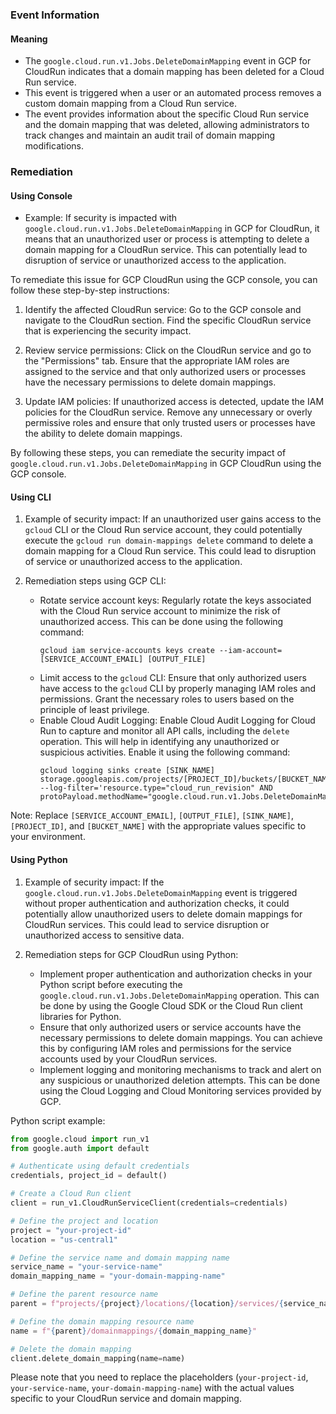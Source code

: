 
### Event Information

#### Meaning

- The `google.cloud.run.v1.Jobs.DeleteDomainMapping` event in GCP for CloudRun indicates that a domain mapping has been deleted for a Cloud Run service.
- This event is triggered when a user or an automated process removes a custom domain mapping from a Cloud Run service.
- The event provides information about the specific Cloud Run service and the domain mapping that was deleted, allowing administrators to track changes and maintain an audit trail of domain mapping modifications.

### Remediation

#### Using Console

- Example: If security is impacted with `google.cloud.run.v1.Jobs.DeleteDomainMapping` in GCP for CloudRun, it means that an unauthorized user or process is attempting to delete a domain mapping for a CloudRun service. This can potentially lead to disruption of service or unauthorized access to the application.

To remediate this issue for GCP CloudRun using the GCP console, you can follow these step-by-step instructions:

1. Identify the affected CloudRun service: Go to the GCP console and navigate to the CloudRun section. Find the specific CloudRun service that is experiencing the security impact.

2. Review service permissions: Click on the CloudRun service and go to the "Permissions" tab. Ensure that the appropriate IAM roles are assigned to the service and that only authorized users or processes have the necessary permissions to delete domain mappings.

3. Update IAM policies: If unauthorized access is detected, update the IAM policies for the CloudRun service. Remove any unnecessary or overly permissive roles and ensure that only trusted users or processes have the ability to delete domain mappings.

By following these steps, you can remediate the security impact of `google.cloud.run.v1.Jobs.DeleteDomainMapping` in GCP CloudRun using the GCP console.

#### Using CLI

1. Example of security impact: If an unauthorized user gains access to the `gcloud` CLI or the Cloud Run service account, they could potentially execute the `gcloud run domain-mappings delete` command to delete a domain mapping for a Cloud Run service. This could lead to disruption of service or unauthorized access to the application.

2. Remediation steps using GCP CLI:
   - Rotate service account keys: Regularly rotate the keys associated with the Cloud Run service account to minimize the risk of unauthorized access. This can be done using the following command:
     ```
     gcloud iam service-accounts keys create --iam-account=[SERVICE_ACCOUNT_EMAIL] [OUTPUT_FILE]
     ```
   - Limit access to the `gcloud` CLI: Ensure that only authorized users have access to the `gcloud` CLI by properly managing IAM roles and permissions. Grant the necessary roles to users based on the principle of least privilege.
   - Enable Cloud Audit Logging: Enable Cloud Audit Logging for Cloud Run to capture and monitor all API calls, including the `delete` operation. This will help in identifying any unauthorized or suspicious activities. Enable it using the following command:
     ```
     gcloud logging sinks create [SINK_NAME] storage.googleapis.com/projects/[PROJECT_ID]/buckets/[BUCKET_NAME] --log-filter='resource.type="cloud_run_revision" AND protoPayload.methodName="google.cloud.run.v1.Jobs.DeleteDomainMapping"'
     ```

Note: Replace `[SERVICE_ACCOUNT_EMAIL]`, `[OUTPUT_FILE]`, `[SINK_NAME]`, `[PROJECT_ID]`, and `[BUCKET_NAME]` with the appropriate values specific to your environment.

#### Using Python

1. Example of security impact: If the `google.cloud.run.v1.Jobs.DeleteDomainMapping` event is triggered without proper authentication and authorization checks, it could potentially allow unauthorized users to delete domain mappings for CloudRun services. This could lead to service disruption or unauthorized access to sensitive data.

2. Remediation steps for GCP CloudRun using Python:
   - Implement proper authentication and authorization checks in your Python script before executing the `google.cloud.run.v1.Jobs.DeleteDomainMapping` operation. This can be done by using the Google Cloud SDK or the Cloud Run client libraries for Python.
   - Ensure that only authorized users or service accounts have the necessary permissions to delete domain mappings. You can achieve this by configuring IAM roles and permissions for the service accounts used by your CloudRun services.
   - Implement logging and monitoring mechanisms to track and alert on any suspicious or unauthorized deletion attempts. This can be done using the Cloud Logging and Cloud Monitoring services provided by GCP.

Python script example:
```python
from google.cloud import run_v1
from google.auth import default

# Authenticate using default credentials
credentials, project_id = default()

# Create a Cloud Run client
client = run_v1.CloudRunServiceClient(credentials=credentials)

# Define the project and location
project = "your-project-id"
location = "us-central1"

# Define the service name and domain mapping name
service_name = "your-service-name"
domain_mapping_name = "your-domain-mapping-name"

# Define the parent resource name
parent = f"projects/{project}/locations/{location}/services/{service_name}"

# Define the domain mapping resource name
name = f"{parent}/domainmappings/{domain_mapping_name}"

# Delete the domain mapping
client.delete_domain_mapping(name=name)
```
Please note that you need to replace the placeholders (`your-project-id`, `your-service-name`, `your-domain-mapping-name`) with the actual values specific to your CloudRun service and domain mapping.

